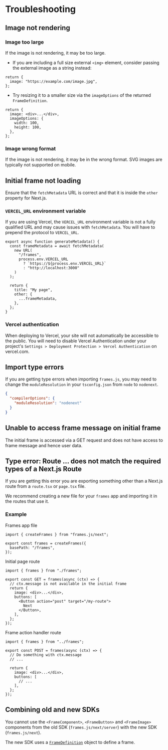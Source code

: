 # Troubleshooting

## Image not rendering

### Image too large

If the image is not rendering, it may be too large.

- If you are including a full size external `<img>` element, consider passing the external image as a string instead:

```tsx
return {
  image: "https://example.com/image.jpg",
};
```

- Try resizing it to a smaller size via the `imageOptions` of the returned `FrameDefinition`.

```tsx
return {
  image: <div>...</div>,
  imageOptions: {
    width: 100,
    height: 100,
  },
};
```

### Image wrong format

If the image is not rendering, it may be in the wrong format. SVG images are typically not supported on mobile.

## Initial frame not loading

Ensure that the `fetchMetadata` URL is correct and that it is inside the `other` property for Next.js.

### `VERCEL_URL` environment variable

If you are using Vercel, the `VERCEL_URL` environment variable is not a fully qualified URL and may cause issues with `fetchMetadata`. You will have to prepend the protocol to `VERCEL_URL`.

```tsx
export async function generateMetadata() {
  const frameMetadata = await fetchMetadata(
    new URL(
      "/frames",
      process.env.VERCEL_URL
        ? `https://${process.env.VERCEL_URL}`
        : "http://localhost:3000"
    )
  );

  return {
    title: "My page",
    other: {
      ...frameMetadata,
    },
  };
}
```

### Vercel authentication

When deploying to Vercel, your site will not automatically be accessible to the public. You will need to disable Vercel Authentication under your project's `Settings > Deployment Protection > Vercel Authentication` on vercel.com.

## Import type errors

If you are getting type errors when importing `frames.js`, you may need to change the `moduleResolution` in your `tsconfig.json` from `node` to `nodenext`.

```json [tsconfig.json]
{
  "compilerOptions": {
    "moduleResolution": "nodenext"
  }
}
```

## Unable to access frame message on initial frame

The initial frame is accessed via a GET request and does not have access to frame message and hence user data.

## Type error: Route ... does not match the required types of a Next.js Route

If you are getting this error you are exporting something other than a Next.js route from a `route.tsx` or `page.tsx` file.

We recommend creating a new file for your `frames` app and importing it in the routes that use it.

### Example

Frames app file

```tsx [frames.ts]
import { createFrames } from "frames.js/next";

export const frames = createFrames({
  basePath: "/frames",
});
```

Initial page route

```tsx [route.tsx]
import { frames } from "./frames";

export const GET = frames(async (ctx) => {
  // ctx.message is not available in the initial frame
  return {
    image: <div>...</div>,
    buttons: [
      <Button action="post" target="/my-route">
        Next
      </Button>,
    ],
  };
});
```

Frame action handler route

```tsx [my-route/route.tsx]
import { frames } from "../frames";

export const POST = frames(async (ctx) => {
  // Do something with ctx.message
  // ...

  return {
    image: <div>...</div>,
    buttons: [
      // ...
    ],
  };
});
```

## Combining old and new SDKs

You cannot use the `<FrameComponent>`, `<FrameButton>` and `<FrameImage>` components from the old SDK (`frames.js/next/server`) with the new SDK (`frames.js/next`).

The new SDK uses a [`FrameDefinition`](/reference/core/createFrames#framedefinition) object to define a frame.
